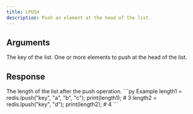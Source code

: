 ```yaml
---
title: LPUSH
description: Push an element at the head of the list.
---
```


## Arguments

<ParamField body="key" type="str" required>
  The key of the list.
</ParamField>

<ParamField body="elements" type="...TValue[]" required>
  One or more elements to push at the head of the list.
</ParamField>


## Response

<ResponseField type="number" required>
  The length of the list after the push operation.
</ResponseField>

<RequestExample>
```py Example 
length1 = redis.lpush("key", "a", "b", "c"); 
print(length1); # 3
length2 = redis.lpush("key", "d"); 
print(length2); # 4
 ```


</RequestExample>
